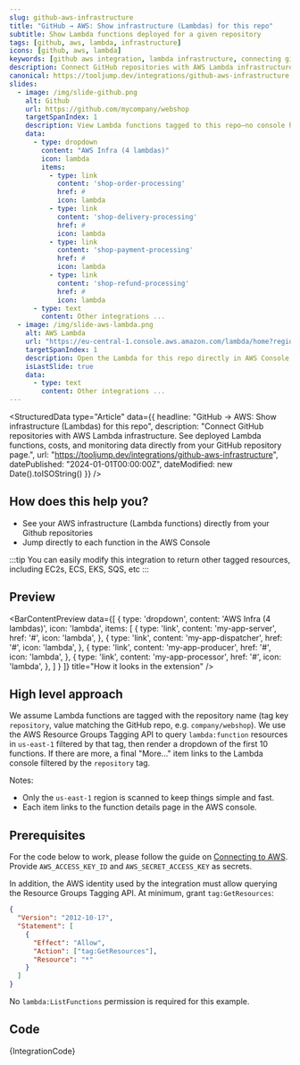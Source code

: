 ```yaml
---
slug: github-aws-infrastructure
title: "GitHub → AWS: Show infrastructure (Lambdas) for this repo"
subtitle: Show Lambda functions deployed for a given repository
tags: [github, aws, lambda, infrastructure]
icons: [github, aws, lambda]
keywords: [github aws integration, lambda infrastructure, connecting github aws, developer tool integration, repository infrastructure]
description: Connect GitHub repositories with AWS Lambda infrastructure. See deployed Lambda functions, costs, and monitoring data directly from your GitHub repository page.
canonical: https://tooljump.dev/integrations/github-aws-infrastructure
slides:
  - image: /img/slide-github.png
    alt: Github
    url: https://github.com/mycompany/webshop
    targetSpanIndex: 1
    description: View Lambda functions tagged to this repo—no console hunting
    data:
      - type: dropdown
        content: "AWS Infra (4 lambdas)"
        icon: lambda
        items:
          - type: link
            content: 'shop-order-processing'
            href: #
            icon: lambda
          - type: link
            content: 'shop-delivery-processing'
            href: #
            icon: lambda
          - type: link
            content: 'shop-payment-processing'
            href: #
            icon: lambda
          - type: link
            content: 'shop-refund-processing'
            href: #
            icon: lambda
      - type: text
        content: Other integrations ...
  - image: /img/slide-aws-lambda.png
    alt: AWS Lambda
    url: "https://eu-central-1.console.aws.amazon.com/lambda/home?region=eu-central-1#/functions/shop-order-processing?tab=code"
    targetSpanIndex: 1
    description: Open the Lambda for this repo directly in AWS Console
    isLastSlide: true
    data:
      - type: text
        content: Other integrations ...
---
```



<StructuredData 
  type="Article" 
  data={{
    headline: "GitHub → AWS: Show infrastructure (Lambdas) for this repo",
    description: "Connect GitHub repositories with AWS Lambda infrastructure. See deployed Lambda functions, costs, and monitoring data directly from your GitHub repository page.",
    url: "https://tooljump.dev/integrations/github-aws-infrastructure",
    datePublished: "2024-01-01T00:00:00Z",
    dateModified: new Date().toISOString()
  }} 
/>

<SlideshowWrapper slides={frontMatter.slides} />

## How does this help you?

* See your AWS infrastructure (Lambda functions) directly from your Github repositories
* Jump directly to each function in the AWS Console

:::tip
You can easily modify this integration to return other tagged resources, including EC2s, ECS, EKS, SQS, etc
:::

## Preview

<BarContentPreview data={[
    {
      type: 'dropdown',
      content: 'AWS Infra (4 lambdas)',
      icon: 'lambda',
      items: [
        {
          type: 'link',
          content: 'my-app-server',
          href: '#',
          icon: 'lambda',
        },
        {
          type: 'link',
          content: 'my-app-dispatcher',
          href: '#',
          icon: 'lambda',
        },
        {
          type: 'link',
          content: 'my-app-producer',
          href: '#',
          icon: 'lambda',
        },
        {
          type: 'link',
          content: 'my-app-processor',
          href: '#',
          icon: 'lambda',
        },
      ]
    }
  ]} title="How it looks in the extension" />

## High level approach
We assume Lambda functions are tagged with the repository name (tag key `repository`, value matching the GitHub repo, e.g. `company/webshop`). We use the AWS Resource Groups Tagging API to query `lambda:function` resources in `us-east-1` filtered by that tag, then render a dropdown of the first 10 functions. If there are more, a final "More…" item links to the Lambda console filtered by the `repository` tag.

Notes:
- Only the `us-east-1` region is scanned to keep things simple and fast.
- Each item links to the function details page in the AWS console.

## Prerequisites
For the code below to work, please follow the guide on [Connecting to AWS](/docs/recipes/connecting-to-aws). Provide `AWS_ACCESS_KEY_ID` and `AWS_SECRET_ACCESS_KEY` as secrets.

In addition, the AWS identity used by the integration must allow querying the Resource Groups Tagging API. At minimum, grant `tag:GetResources`:

```json
{
  "Version": "2012-10-17",
  "Statement": [
    {
      "Effect": "Allow",
      "Action": ["tag:GetResources"],
      "Resource": "*"
    }
  ]
}
```
No `lambda:ListFunctions` permission is required for this example.

## Code
<CodeBlock language="javascript" title="github.aws.infrastructure.integration.example.js">
{IntegrationCode}
</CodeBlock>
